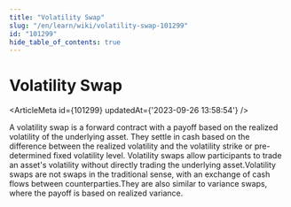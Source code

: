 ```yaml
---
title: "Volatility Swap"
slug: "/en/learn/wiki/volatility-swap-101299"
id: "101299"
hide_table_of_contents: true
---
```



# Volatility Swap

<ArticleMeta id={101299} updatedAt={'2023-09-26 13:58:54'} />
<div className='border-solid border-b border-t-0 my-4 border-[var(--ifm-color-gray-300)]' />

A volatility swap is a forward contract with a payoff based on the realized volatility of the underlying asset. They settle in cash based on the difference between the realized volatility and the volatility strike or pre-determined fixed volatility level. Volatility swaps allow participants to trade an asset's volatility without directly trading the underlying asset.Volatility swaps are not swaps in the traditional sense, with an exchange of cash flows between counterparties.They are also similar to variance swaps, where the payoff is based on realized variance.
